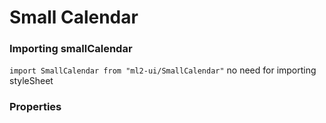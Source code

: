 
# Small Calendar

### Importing smallCalendar

`import SmallCalendar from "ml2-ui/SmallCalendar"`
no need for importing styleSheet

<Story id="calendar-small-calender--small-calendar-example" />

### Properties

<ArgsTable />
